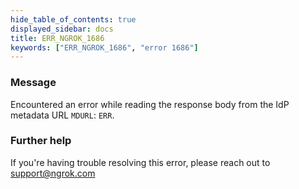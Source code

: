 ```yaml
---
hide_table_of_contents: true
displayed_sidebar: docs
title: ERR_NGROK_1686
keywords: ["ERR_NGROK_1686", "error 1686"]
---
```


### Message

Encountered an error while reading the response body from the IdP metadata URL `MDURL`: `ERR`.

### Further help

If you're having trouble resolving this error, please reach out to [support@ngrok.com](mailto:support@ngrok.com?subject=Help%20with%20ERR_NGROK_1686)
